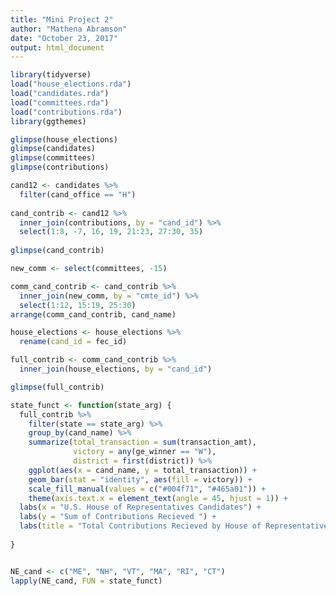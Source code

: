 ```yaml
---
title: "Mini Project 2"
author: "Mathena Abramson"
date: "October 23, 2017"
output: html_document
---
```


```r
library(tidyverse)
load("house_elections.rda")
load("candidates.rda")
load("committees.rda")
load("contributions.rda")
library(ggthemes)
```

```r
glimpse(house_elections)
glimpse(candidates)
glimpse(committees)
glimpse(contributions)
```

```r
cand12 <- candidates %>%
  filter(cand_office == "H")
  
cand_contrib <- cand12 %>%
  inner_join(contributions, by = "cand_id") %>%
  select(1:8, -7, 16, 19, 21:23, 27:30, 35)
  
glimpse(cand_contrib)
```

```r
new_comm <- select(committees, -15)

comm_cand_contrib <- cand_contrib %>%
  inner_join(new_comm, by = "cmte_id") %>%
  select(1:12, 15:19, 25:30)
arrange(comm_cand_contrib, cand_name)
```

```r
house_elections <- house_elections %>%
  rename(cand_id = fec_id)

full_contrib <- comm_cand_contrib %>%
  inner_join(house_elections, by = "cand_id")

glimpse(full_contrib)
```

```r
state_funct <- function(state_arg) {
  full_contrib %>%
    filter(state == state_arg) %>%
    group_by(cand_name) %>%
    summarize(total_transaction = sum(transaction_amt), 
              victory = any(ge_winner == "W"),
              district = first(district)) %>%
    ggplot(aes(x = cand_name, y = total_transaction)) +
    geom_bar(stat = "identity", aes(fill = victory)) +
    scale_fill_manual(values = c("#004f71", "#465a01")) +
    theme(axis.text.x = element_text(angle = 45, hjust = 1)) +
  labs(x = "U.S. House of Representatives Candidates") +
  labs(y = "Sum of Contributions Recieved ") +
  labs(title = "Total Contributions Recieved by House of Representatives Candidates")
    
}


NE_cand <- c("ME", "NH", "VT", "MA", "RI", "CT")    
lapply(NE_cand, FUN = state_funct)
```
